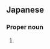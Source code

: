 ==Japanese==
{{ja-kanjitab|やな|せ}}

===Proper noun===
{{ja-pos|やなせ|proper}}

# {{surname|lang=ja|sort=やなせ}}